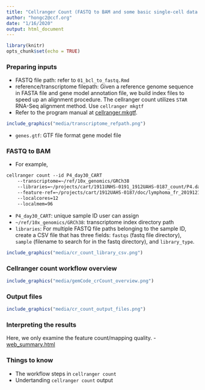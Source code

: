 ```yaml
---
title: "Cellranger Count (FASTQ to BAM and some basic single-cell data analysis)"
author: "hongc2@ccf.org"
date: "1/16/2020"
output: html_document
---
```


```r
library(knitr)
opts_chunk$set(echo = TRUE)
```

### Preparing inputs
- FASTQ file path: refer to `01_bcl_to_fastq.Rmd`
- reference/transcriptome filepath: Given a reference genome sequence in FASTA file and gene model annotation file, we build index files to speed up an alignment procedure. The cellranger count utilizes `STAR` RNA-Seq alignment method. Use `cellranger mkgtf`
- Refer to the program manual at [cellranger.mkgtf](https://support.10xgenomics.com/single-cell-gene-expression/software/pipelines/latest/advanced/references).

```r
include_graphics("media/transcriptome_refpath.png")
```
- `genes.gtf`: GTF file format gene model file

### FASTQ to BAM
- For example,
````markdown
cellranger count --id P4_day30_CART
	--transcriptome=~/ref/10x_genomics/GRCh38
	--libraries=~/projects/cart/1911UNHS-0191_1912UAHS-0187_count/P4.day30.CART.csv
	--feature-ref=~/projects/cart/1912UAHS-0187/doc/lymphoma_fr_20191213.csv
	--localcores=12
	--localmem=96
````
- `P4_day30_CART`: unique sample ID user can assign
- `~/ref/10x_genomics/GRCh38`: transcriptome index directory path
- `libraries`: For multiple FASTQ file paths belonging to the sample ID, create a CSV file that has three fields: `fastqs` (fastq file directory), `sample` (filename to search for in the fastq directory), and `library_type`.

```r
include_graphics("media/cr_count_library_csv.png")
```

### Cellranger count workflow overview
```r
include_graphics("media/gemCode_crCount_overview.png")
```

### Output files
```r
include_graphics("media/cr_count_output_files.png")
```

### Interpreting the results
Here, we only examine the feature count/mapping quality.
- [web_summary.html](media/web_summary.html)

### Things to know
- The workflow steps in `cellranger count`
- Undertanding `cellranger count` output